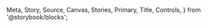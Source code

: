   Meta,
  Story,
  Source,
  Canvas,
  Stories,
  Primary,
  Title,
  Controls,
} from '@storybook/blocks';

<Meta title="MDX/Button" of={ButtonStories} />

<Title />

## Definition

Button is a clickable, interactive element that triggers a response.
It can contain text and icons and is often used for actions such as form submissions or toggling elements into view.
The component is flexible and customizable, supporting different HTML elements (button, a, or input) via the as prop.

The Button component also supports the use of a ref, which is forwarded to the underlying DOM element or custom component specified by the as prop.
This allows developers to directly access the DOM node or component instance for tasks such as focusing the element, measuring dimensions, or integrating with third-party libraries.
The ref type dynamically adapts based on the element type passed to as, ensuring strong type safety.

By default, the Button inherits all the standard properties of the specified HTML element or React component, including:

- **Button Props**: For as="button", it supports all native button attributes such as type, onClick, disabled, and aria-\* attributes for accessibility.
- **Anchor (Link) Props**: For as="a", it supports attributes like href, target, rel, and others.
- **Input (Button) Props**: For as="input", it supports attributes like type, onClick, disabled, and others.

## Usage

<Source code={`import { Button } from '@ntt-data-fe/ui-components'`} />
<Source of={ButtonStories.Blue} />

#### Variant

- **`default`** (**default**): The standard button appearance, suitable for general-purpose actions.

  <Story of={ButtonStories.Blue} />

- **`alternative`**: A lighter alternative to the default variant, used for secondary actions.

  <Story of={ButtonStories.Alternative} />

- **`dark`**: A dark-themed button, often used for contrast in light interfaces.

  <Story of={ButtonStories.Dark} />

- **`light`**: A light-themed button, ideal for contrast in dark interfaces.

  <Story of={ButtonStories.Light} />

- **`green`**: A green button, typically used to indicate success or confirmation actions.

  <Story of={ButtonStories.Green} />

- **`red`**: A red button, commonly used for destructive or critical actions.

  <Story of={ButtonStories.Red} />

- **`yellow`**: A yellow button, suitable for warnings or attention-seeking actions.

  <Story of={ButtonStories.Yellow} />

- **`purple`**: A purple button, often used for creative or brand-specific styling.
  <Story of={ButtonStories.Purple} />

#### Size

- **`extraSmall`**: The smallest button size, ideal for very compact layouts.

  <Story of={ButtonStories.ExtraSmall} />

- **`small`**: A slightly larger button, suitable for tight spaces while maintaining usability.

  <Story of={ButtonStories.Small} />

- **`base`** (**default**): The standard button size, appropriate for most use cases.

  <Story of={ButtonStories.Base} />

- **`large`**: A larger button, used for more prominent actions or higher visibility.

  <Story of={ButtonStories.Large} />

- **`extraLarge`**: The largest button size, drawing maximum attention for critical actions.
  <Story of={ButtonStories.ExtraLarge} />

#### Element

- **`button`** (**default**): Renders a native HTML `<button>` element, ideal for standard button interactions.

  <Story of={ButtonStories.AsButton} />

- **`a`**: Renders an HTML `<a>` element, useful for buttons that act as links.

  <Story of={ButtonStories.AsLink} />

- **`input`**: Renders an HTML `<input>` element, useful for form submissions.
  <Story of={ButtonStories.AsInput} />

#### Shape

- **`default`** (**default**): A standard rectangular button with slightly rounded edges.

  <Story of={ButtonStories.AsButton} />

- **`pill`**: A fully rounded button, often used for a softer and more modern look.
  <Story of={ButtonStories.Pill} />

#### Disabled

- **`false`** (**default**): The button is enabled and fully interactive.
  <Story of={ButtonStories.AsButton} />
- **`true`**: The button is disabled, preventing interaction and applying a muted visual style.
  <Story of={ButtonStories.Disabled} />


#### With Icon

- **`unset`** (**default**): The button is display without any.
  <Story of={ButtonStories.AsButton} />
- **`ReactNode`**: The button is displayed with the icon left side.
  <Story of={ButtonStories.WithIcon} />

## Sandbox and Properties

<Canvas of={ButtonStories.Default} />
<Controls requiredFirst expanded />
